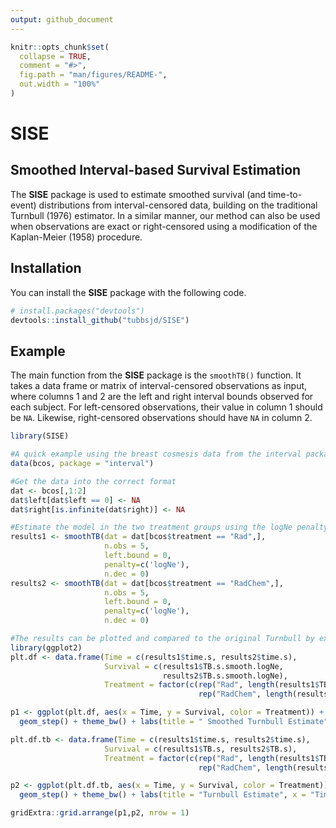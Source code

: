 ```yaml
---
output: github_document
---
```


<!-- README.md is generated from README.Rmd. Please edit that file -->

```r
knitr::opts_chunk$set(
  collapse = TRUE,
  comment = "#>",
  fig.path = "man/figures/README-",
  out.width = "100%"
)
```

<!-- badges: start -->
<!-- badges: end -->

# SISE

## Smoothed Interval-based Survival Estimation

The **SISE** package is used to estimate smoothed survival (and time-to-event) distributions from interval-censored data, building on the traditional Turnbull (1976) estimator. In a similar manner, our method can also be used when observations are exact or right-censored using a modification of the Kaplan-Meier (1958) procedure.

## Installation

You can install the **SISE** package with the following code.

``` r
# install.packages("devtools")
devtools::install_github("tubbsjd/SISE")
```

## Example

The main function from the **SISE** package is the `smoothTB()` function. It takes a data frame or matrix of interval-censored observations as input, where columns 1 and 2 are the left and right interval bounds observed for each subject. For left-censored observations, their value in column 1 should be `NA`. Likewise, right-censored observations should have `NA` in column 2. 

```r
library(SISE)

#A quick example using the breast cosmesis data from the interval package
data(bcos, package = "interval")

#Get the data into the correct format
dat <- bcos[,1:2]
dat$left[dat$left == 0] <- NA
dat$right[is.infinite(dat$right)] <- NA

#Estimate the model in the two treatment groups using the logNe penalty for selecting a smoothing bandwidth.
results1 <- smoothTB(dat = dat[bcos$treatment == "Rad",], 
                     n.obs = 5, 
                     left.bound = 0, 
                     penalty=c('logNe'), 
                     n.dec = 0)
results2 <- smoothTB(dat = dat[bcos$treatment == "RadChem",],
                     n.obs = 5, 
                     left.bound = 0, 
                     penalty=c('logNe'), 
                     n.dec = 0)

#The results can be plotted and compared to the original Turnbull by extracting the survival estimates from the output.
library(ggplot2)
plt.df <- data.frame(Time = c(results1$time.s, results2$time.s),
                     Survival = c(results1$TB.s.smooth.logNe,
                                  results2$TB.s.smooth.logNe),
                     Treatment = factor(c(rep("Rad", length(results1$TB.s.smooth.logNe)),
                                          rep("RadChem", length(results2$TB.s.smooth.logNe)))))

p1 <- ggplot(plt.df, aes(x = Time, y = Survival, color = Treatment)) +
  geom_step() + theme_bw() + labs(title = " Smoothed Turnbull Estimate", x = "Time (months)") + theme(legend.position = "bottom")

plt.df.tb <- data.frame(Time = c(results1$time.s, results2$time.s),
                     Survival = c(results1$TB.s, results2$TB.s),
                     Treatment = factor(c(rep("Rad", length(results1$TB.s)),
                                          rep("RadChem", length(results2$TB.s)))))

p2 <- ggplot(plt.df.tb, aes(x = Time, y = Survival, color = Treatment)) +
  geom_step() + theme_bw() + labs(title = "Turnbull Estimate", x = "Time (months)") + theme(legend.position = "bottom")

gridExtra::grid.arrange(p1,p2, nrow = 1)

```

